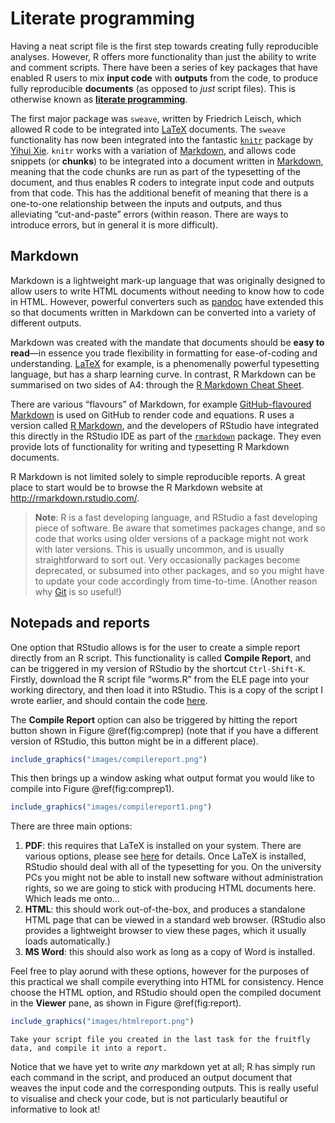 # Literate programming

Having a neat script file is the first step towards creating fully reproducible analyses. However, R offers more functionality than just the ability to write and comment scripts. There have been a series of key packages that have enabled R users to mix **input code** with **outputs** from the code, to produce fully reproducible **documents** (as opposed to *just* script files). This is otherwise known as [**literate programming**](https://cran.r-project.org/web/views/ReproducibleResearch.html).

The first major package was `sweave`, written by Friedrich Leisch, which allowed R code to be integrated into [LaTeX](https://www.latex-project.org/) documents. The `sweave` functionality has now been integrated into the fantastic [`knitr`](https://yihui.name/knitr/) package by [Yihui Xie](https://yihui.name/en/). `knitr` works with a variation of [Markdown](https://en.wikipedia.org/wiki/Markdown), and allows code snippets (or **chunks**) to be integrated into a document written in [Markdown](https://en.wikipedia.org/wiki/Markdown), meaning that the code chunks are run as part of the typesetting of the document, and thus enables R coders to integrate input code and outputs from that code. This has the additional benefit of meaning that there is a one-to-one relationship between the inputs and outputs, and thus alleviating "cut-and-paste" errors (within reason. There are ways to introduce errors, but in general it is more difficult).

## Markdown

Markdown is a lightweight mark-up language that was originally designed to allow users to write HTML documents without needing to know how to code in HTML. However, powerful converters such as [pandoc](http://pandoc.org/) have extended this so that documents written in Markdown can be converted into a variety of different outputs.

Markdown was created with the mandate that documents should be **easy to read**---in essence you trade flexibility in formatting for ease-of-coding and understanding. [LaTeX](https://www.latex-project.org/) for example, is a phenomenally powerful typesetting language, but has a sharp learning curve. In contrast, R Markdown can be summarised on two sides of A4: through the [R Markdown Cheat Sheet](https://www.rstudio.com/wp-content/uploads/2016/03/rmarkdown-cheatsheet-2.0.pdf). 

There are various "flavours" of Markdown, for example [GitHub-flavoured Markdown](https://guides.github.com/features/mastering-markdown/) is used on GitHub to render code and equations. R uses a version called [R Markdown](http://rmarkdown.rstudio.com/), and the developers of RStudio have integrated this directly in the RStudio IDE as part of the [`rmarkdown`](https://cran.r-project.org/web/packages/rmarkdown/index.html) package. They even provide lots of functionality for writing and typesetting R Markdown documents.

R Markdown is not limited solely to simple reproducible reports. A great place to start would be to browse the R Markdown website at [http://rmarkdown.rstudio.com/](http://rmarkdown.rstudio.com/).

> **Note**: R is a fast developing language, and RStudio a fast developing piece of software. Be aware that sometimes packages change, and so code that works using older versions of a package might not work with later versions. This is usually uncommon, and is usually straightforward to sort out. Very occasionally packages become deprecated, or subsumed into other packages, and so you might have to update your code accordingly from time-to-time. (Another reason why [Git](https://git-scm.com/) is so useful!) 

## Notepads and reports

One option that RStudio allows is for the user to create a simple report directly from an R script. This functionality is called **Compile Report**, and can be triggered in my version of RStudio by the shortcut `Ctrl-Shift-K`. Firstly, download the R script file "worms.R" from the ELE page into your working directory, and then load it into RStudio. This is a copy of the script I wrote earlier, and should contain the code [here](#wormscript).

The **Compile Report** option can also be triggered by hitting the report button shown in Figure \@ref(fig:comprep) (note that if you have a different version of RStudio, this button might be in a different place).

```r
include_graphics("images/compilereport.png")
```

This then brings up a window asking what output format you would like to compile into Figure \@ref(fig:comprep1).

```r
include_graphics("images/compilereport1.png")
```

There are three main options:

1. **PDF**: this requires that LaTeX is installed on your system. There are various options, please see [here](https://www.latex-project.org/get/) for details. Once LaTeX is installed, RStudio should deal with all of the typesetting for you. On the university PCs you might not be able to install new software without administration rights, so we are going to stick with producing HTML documents here. Which leads me onto...
2. **HTML**: this should work out-of-the-box, and produces a standalone HTML page that can be viewed in a standard web browser. (RStudio also provides a lightweight browser to view these pages, which it usually loads automatically.)
3. **MS Word**: this should also work as long as a copy of Word is installed. 

Feel free to play aorund with these options, however for the purposes of this practical we shall compile everything into HTML for consistency. Hence choose the HTML option, and RStudio should open the compiled document in the **Viewer** pane, as shown in Figure \@ref(fig:report).

```r
include_graphics("images/htmlreport.png")
```

```task
Take your script file you created in the last task for the fruitfly data, and compile it into a report.
```

Notice that we have yet to write *any* markdown yet at all; R has simply run each command in the script, and produced an output document that weaves the input code and the corresponding outputs. This is really useful to visualise and check your code, but is not particularly beautiful or informative to look at!
